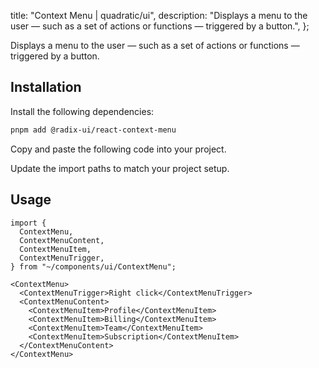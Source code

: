 
  title: "Context Menu | quadratic/ui",
  description: "Displays a menu to the user — such as a set of actions or functions — triggered by a button.",
};

<Title>Context Menu</Title>
<Description>Displays a menu to the user — such as a set of actions or functions — triggered by a button.</Description>
<ComponentPreview id="contextMenu" />

## Installation
<Steps>

<StepTitle>Install the following dependencies:</StepTitle>
<StepContent>
```bash
pnpm add @radix-ui/react-context-menu
```
</StepContent>

<StepTitle>Copy and paste the following code into your project.</StepTitle>
<StepContent>
<FileSource id="contextMenu" />
</StepContent>

<StepTitle>Update the import paths to match your project setup.</StepTitle>

</Steps>

## Usage
```tsx
import {
  ContextMenu,
  ContextMenuContent,
  ContextMenuItem,
  ContextMenuTrigger,
} from "~/components/ui/ContextMenu";
```
```tsx
<ContextMenu>
  <ContextMenuTrigger>Right click</ContextMenuTrigger>
  <ContextMenuContent>
    <ContextMenuItem>Profile</ContextMenuItem>
    <ContextMenuItem>Billing</ContextMenuItem>
    <ContextMenuItem>Team</ContextMenuItem>
    <ContextMenuItem>Subscription</ContextMenuItem>
  </ContextMenuContent>
</ContextMenu>
```

<Footer previousLabel="Command" previousHref="/docs/components/primitives/command" nextLabel="Dialog" nextHref="/docs/components/primitives/dialog" />
